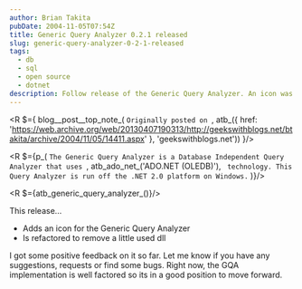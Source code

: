 ```yaml
---
author: Brian Takita
pubDate: 2004-11-05T07:54Z
title: Generic Query Analyzer 0.2.1 released
slug: generic-query-analyzer-0-2-1-released
tags:
  - db
  - sql
  - open source
  - dotnet
description: Follow release of the Generic Query Analyzer. An icon was added & a little-used dll was removed.
---
```


<R $={
	blog__post__top_note_(
		`Originally posted on `,
		atb_({
			href: 'https://web.archive.org/web/20130407190313/http://geekswithblogs.net/btakita/archive/2004/11/05/14411.aspx'
		}, 'geekswithblogs.net'))
}/>

<R $={p_(
	`The Generic Query Analyzer is a Database Independent Query Analyzer that uses `,
	atb_ado_net_('ADO.NET (OLEDB)'), ` technology. This Query Analyzer is run off the .NET 2.0 platform
	on Windows.`
)}/>

<R $={atb_generic_query_analyzer_()}/>

This release…

- Adds an icon for the Generic Query Analyzer
- Is refactored to remove a little used dll

I got some positive feedback on it so far. Let me know if you have any suggestions, requests or find some bugs.
Right now, the GQA implementation is well factored so its in a good position to move forward.
